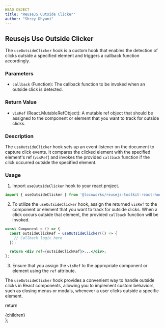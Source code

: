 ```yaml
---
HEAD OBJECT
title: "ReuseJS Outside Clicker"
author: "Shrey Dhyani"
---
```



## Reusejs Use Outside Clicker

The `useOutsideClicker` hook is a custom hook that enables the detection of clicks outside a specified element and triggers a callback function accordingly.

### Parameters

- `callback` (Function): The callback function to be invoked when an outside click is detected.

### Return Value

- `visRef` (React.MutableRefObject): A mutable ref object that should be assigned to the component or element that you want to track for outside clicks.

### Description

The `useOutsideClicker` hook sets up an event listener on the document to capture click events. It compares the clicked element with the specified element's ref (`visRef`) and invokes the provided `callback` function if the click occurred outside the specified element.

### Usage

1. Import `useOutsideClicker` hook to your react project.

```jsx
import { useOutsideClicker } from '@locoworks/reusejs-toolkit-react-hooks';
```

2. To utilize the `useOutsideClicker` hook, assign the returned `visRef` to the component or element that you want to track for outside clicks. When a click occurs outside that element, the provided `callback` function will be invoked.
```jsx
const Component = () => {
  const outsideClickRef = useOutsideClicker(() => {
    // Callback logic here
  });

  return <div ref={outsideClickRef}>...</div>;
};
```

3. Ensure that you assign the `visRef` to the appropriate component or element using the `ref` attribute.

The `useOutsideClicker` hook provides a convenient way to handle outside clicks in React components, allowing you to implement custom behaviors, such as closing menus or modals, whenever a user clicks outside a specific element.


  return <SiteWrapper toc={toc}><div className="prose max-w-full mx-4 pb-10" >{children}</div></SiteWrapper>
};